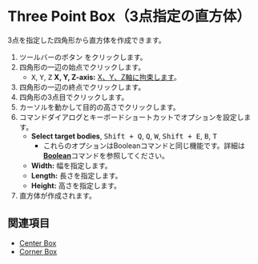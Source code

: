 
# Three Point Box（3点指定の直方体）

<Reference shortcut='' command='Three-Point Box' button='ツールバー' />

3点を指定した四角形から直方体を作成できます。

1. ツールバーのボタン <ButtonIcon type="button-three-point-box" /> をクリックします。
2. 四角形の一辺の始点でクリックします。
   - <kbd>X</kbd>, <kbd>Y</kbd>, <kbd>Z</kbd> **X, Y, Z-axis:** [X、Y、Z軸に拘束します](./sketching-essentials#constrain-to-an-axis)。
3. 四角形の一辺の終点でクリックします。
4. 四角形の3点目でクリックします。
5. カーソルを動かして目的の高さでクリックします。
6. コマンドダイアログとキーボードショートカットでオプションを設定します。
   - **Select target bodies**, <kbd>Shift + Q</kbd>, <kbd>Q</kbd>, <kbd>W</kbd>, <kbd>Shift + E</kbd>, <kbd>B</kbd>, <kbd>T</kbd>
      - これらのオプションはBooleanコマンドと同じ機能です。詳細は[**Boolean**](../solid/boolean)コマンドを参照してください。
   - **Width:** 幅を指定します。
   - **Length:** 長さを指定します。
   - **Height:** 高さを指定します。
7. 直方体が作成されます。

<VideoPlayer fileName="three-point-box"/>

## 関連項目

- [Center Box](./center-box)
- [Corner Box](./corner-box)
